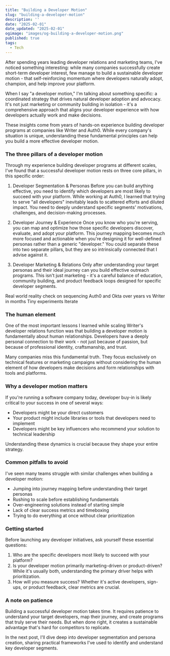 ```yaml
---
title: "Building a Developer Motion"
slug: "building-a-developer-motion"
description: ''
date: "2025-02-01"
date_updated: "2025-02-01"
ogimage: "images/og-building-a-developer-motion.png"
published: true
tags:
  - Tech
---
```

After spending years leading developer relations and marketing teams, I've noticed something interesting: while many companies successfully create short-term developer interest, few manage to build a sustainable developer motion - that self-reinforcing momentum where developers naturally adopt, champion, and help improve your platform.

When I say "a developer motion," I'm talking about something specific: a coordinated strategy that drives natural developer adoption and advocacy. It's not just marketing or community building in isolation - it's a comprehensive approach that aligns your developer experience with how developers actually work and make decisions.

These insights come from years of hands-on experience building developer programs at companies like Writer and Auth0. While every company's situation is unique, understanding these fundamental principles can help you build a more effective developer motion.

### The three pillars of a developer motion

Through my experience building developer programs at different scales, I've found that a successful developer motion rests on three core pillars, in this specific order:

1. Developer Segmentation & Personas
Before you can build anything effective, you need to identify which developers are most likely to succeed with your platform. While working at Auth0, I learned that trying to serve "all developers" inevitably leads to scattered efforts and diluted impact. You need to deeply understand specific segments' motivations, challenges, and decision-making processes.

2. Developer Journey & Experience
Once you know who you're serving, you can map and optimize how those specific developers discover, evaluate, and adopt your platform. This journey mapping becomes much more focused and actionable when you're designing it for well-defined personas rather than a generic "developer." You could separate these into two separate pillars, but they are so intrinsically connected that I advise against it.

3. Developer Marketing & Relations
Only after understanding your target personas and their ideal journey can you build effective outreach programs. This isn't just marketing - it's a careful balance of education, community building, and product feedback loops designed for specific developer segments.

Real world reality check on sequencing
Auth0 and Okta over years vs Writer in months
Tiny experiments
Iterate


### The human element 

One of the most important lessons I learned while scaling Writer's developer relations function was that building a developer motion is fundamentally about human relationships. Developers have a deeply personal connection to their work - not just because of passion, but because of professional identity, craftsmanship, and trust.

Many companies miss this fundamental truth. They focus exclusively on technical features or marketing campaigns without considering the human element of how developers make decisions and form relationships with tools and platforms.

### Why a developer motion matters

If you're running a software company today, developer buy-in is likely critical to your success in one of several ways:
- Developers might be your direct customers
- Your product might include libraries or tools that developers need to implement
- Developers might be key influencers who recommend your solution to technical leadership

Understanding these dynamics is crucial because they shape your entire strategy.

### Common pitfalls to avoid

I've seen many teams struggle with similar challenges when building a developer motion:

- Jumping into journey mapping before understanding their target personas
- Rushing to scale before establishing fundamentals
- Over-engineering solutions instead of starting simple
- Lack of clear success metrics and timeboxing
- Trying to do everything at once without clear prioritization

### Getting started

Before launching any developer initiatives, ask yourself these essential questions:

1. Who are the specific developers most likely to succeed with your platform?
2. Is your developer motion primarily marketing-driven or product-driven? While it's usually both, understanding the primary driver helps with prioritization.
3. How will you measure success? Whether it's active developers, sign-ups, or product feedback, clear metrics are crucial.

### A note on patience

Building a successful developer motion takes time. It requires patience to understand your target developers, map their journey, and create programs that truly serve their needs. But when done right, it creates a sustainable advantage that's hard for competitors to replicate.

In the next post, I'll dive deep into developer segmentation and persona creation, sharing practical frameworks I've used to identify and understand key developer segments.